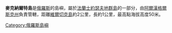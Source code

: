 '''麥克納爾特島'''是[[俄羅斯|俄羅斯]]的島嶼，屬於[[法蘭士約瑟夫地群島|法蘭士約瑟夫地群島]]的一部分，由[[阿爾漢格爾斯克州|阿爾漢格爾斯克州]]負責管轄，距離[[維爾切克島|維爾切克島]]約2公里，長約1公里，最高點海拔高度50米。

[[Category:俄羅斯島嶼|Category:俄羅斯島嶼]]
{{Russia-geo-stub}}